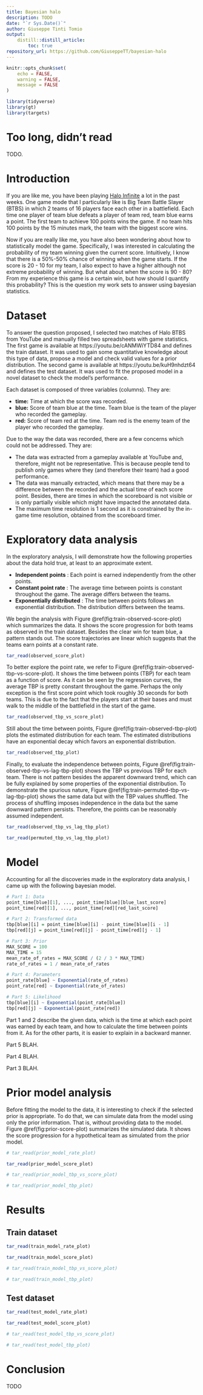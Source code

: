 ```yaml
---
title: Bayesian halo
description: TODO
date: "`r Sys.Date()`"
author: Giuseppe Tinti Tomio
output:
    distill::distill_article:
        toc: true
repository_url: https://github.com/GiuseppeTT/bayesian-halo
---
```


```r
knitr::opts_chunk$set(
    echo = FALSE,
    warning = FALSE,
    message = FALSE
)
```

```r
library(tidyverse)
library(gt)
library(targets)
```

# Too long, didn't read

TODO.

# Introduction

If you are like me, you have been playing [Halo Infinite](https://www.xbox.com/games/halo-infinite) a lot in the past weeks. One game mode that I particularly like is Big Team Battle Slayer (BTBS) in which 2 teams of 16 players face each other in a battlefield. Each time one player of team blue defeats a player of team red, team blue earns a point. The first team to achieve 100 points wins the game. If no team hits 100 points by the 15 minutes mark, the team with the biggest score wins.

Now if you are really like me, you have also been wondering about how to statistically model the game. Specifically, I was interested in calculating the probability of my team winning given the current score. Intuitively, I know that there is a 50%-50% chance of winning when the game starts. If the score is 20 - 10 for my team, I also expect to have a higher although not extreme probability of winning. But what about when the score is 90 - 80? From my experience this game is a certain win, but how should I quantify this probability? This is the question my work sets to answer using bayesian statistics.

<!--
    The report is divided into sections. Section [Dataset] describes the dataset used and Section [Exploratory data analysis] presents an exploratory analysis of its content to understand statistical properties of the game data. Based on this exploratory analysis, Section [Model] defines a Bayesian model for the data and Section [Prior model analysis] shows a synthetic dataset for the given prior values. Finally, Section [Results] shows the results obtained when fitting the model to the full data and [Conclusion] finishes the report with the final conclusions.
-->

# Dataset

To answer the question proposed, I selected two matches of Halo BTBS from YouTube and manually filled two spreadsheets with game statistics. The first game is available at https://youtu.be/cANMWiYTD84 and defines the train dataset. It was used to gain some quantitative knowledge about this type of data, propose a model and check valid values for a prior distribution. The second game is available at https://youtu.be/kuH9nhdzt64 and defines the test dataset. It was used to fit the proposed model in a novel dataset to check the model's performance.

Each dataset is composed of three variables (columns). They are:

- **time:** Time at which the score was recorded.
- **blue:** Score of team blue at the time. Team blue is the team of the player who recorded the gameplay.
- **red:** Score of team red at the time. Team red is the enemy team of the player who recorded the gameplay.

Due to the way the data was recorded, there are a few concerns which could not be addressed. They are:

- The data was extracted from a gameplay available at YouTube and, therefore, might not be representative. This is because people tend to publish only games where they (and therefore their team) had a good performance.
- The data was manually extracted, which means that there may be a difference between the recorded and the actual time of each score point. Besides, there are times in which the scoreboard is not visible or is only partially visible which might have impacted the annotated data.
- The maximum time resolution is 1 second as it is constrained by the in-game time resolution, obtained from the scoreboard timer.

# Exploratory data analysis

In the exploratory analysis, I will demonstrate how the following properties about the data hold true, at least to an approximate extent.

- **Independent points** : Each point is earned independently from the other points.
- **Constant point rate** : The average time between points is constant throughout the game. The average differs between the teams.
- **Exponentially distributed** : The time between points follows an exponential distribution. The distribution differs between the teams.

We begin the analysis with Figure \@ref(fig:train-observed-score-plot) which summarizes the data. It shows the score progression for both teams as observed in the train dataset. Besides the clear win for team blue, a pattern stands out. The score trajectories are linear which suggests that the teams earn points at a constant rate.

```r
tar_read(observed_score_plot)
```

To better explore the point rate, we refer to Figure \@ref(fig:train-observed-tbp-vs-score-plot). It shows the time between points (TBP) for each team as a function of score. As it can be seen by the regression curves, the average TBP is pretty constant throughout the game. Perhaps the only exception is the first score point which took roughly 30 seconds for both teams. This is due to the fact that the players start at their bases and must walk to the middle of the battlefield in the start of the game.

```r
tar_read(observed_tbp_vs_score_plot)
```

Still about the time between points, Figure \@ref(fig:train-observed-tbp-plot) plots the estimated distribution for each team. The estimated distributions have an exponential decay which favors an exponential distribution.

```r
tar_read(observed_tbp_plot)
```

Finally, to evaluate the independence between points, Figure \@ref(fig:train-observed-tbp-vs-lag-tbp-plot) shows the TBP vs previous TBP for each team. There is not pattern besides the apparent downward trend, which can be fully explained by some properties of the exponential distribution. To demonstrate the spurious nature, Figure \@ref(fig:train-permuted-tbp-vs-lag-tbp-plot) shows the same data but with the TBP values shuffled. The process of shuffling imposes independence in the data but the same downward pattern persists. Therefore, the points can be reasonably assumed independent.

```r
tar_read(observed_tbp_vs_lag_tbp_plot)
```

```r
tar_read(permuted_tbp_vs_lag_tbp_plot)
```

# Model

Accounting for all the discoveries made in the exploratory data analysis, I came up with the following bayesian model.

```R
# Part 1: Data
point_time[blue][1], ..., point_time[blue][blue_last_score]
point_time[red][1], ..., point_time[red][red_last_score]

# Part 2: Transformed data
tbp[blue][i] = point_time[blue][i] - point_time[blue][i - 1]
tbp[red][j] = point_time[red][j] - point_time[red][j - 1]

# Part 3: Prior
MAX_SCORE = 100
MAX_TIME = 15
mean_rate_of_rates = MAX_SCORE / (2 / 3 * MAX_TIME)
rate_of_rates = 1 / mean_rate_of_rates

# Part 4: Parameters
point_rate[blue] ~ Exponential(rate_of_rates)
point_rate[red] ~ Exponential(rate_of_rates)

# Part 5: Likelihood
tbp[blue][i] ~ Exponential(point_rate[blue])
tbp[red][j] ~ Exponential(point_rate[red])
```

Part 1 and 2 describe the given data, which is the time at which each point was earned by each team, and how to calculate the time between points from it. As for the other parts, it is easier to explain in a backward manner.

Part 5 BLAH.

Part 4 BLAH.

Part 3 BLAH.

<!--
It begins by assuming that each team has a different point rate. Namely, `point_rate[blue]` and `point_rate[red]`. This means that independently from its own history and team red's history, team blue makes `point_rate[blue]` points per minute on average.

Furthermore, the model assumes that, given the points rates, blah blah exponential distribution for TBP.

Finally, the prior blah blah blah.
-->

<!-- Explain the thought process behind the prior value. That is, on average 10 minutes a game, cover games from blah to blah. Exponential distribution maximizes entropy-->

# Prior model analysis

Before fitting the model to the data, it is interesting to check if the selected prior is appropriate. To do that, we can simulate data from the model using only the prior information. That is, without providing data to the model. Figure \@ref(fig:prior-score-plot) summarizes the simulated data. It shows the score progression for a hypothetical team as simulated from the prior model.

```r
# tar_read(prior_model_rate_plot)
```

```r
tar_read(prior_model_score_plot)
```

```r
# tar_read(prior_model_tbp_vs_score_plot)
```

```r
# tar_read(prior_model_tbp_plot)
```

# Results

## Train dataset

```r
tar_read(train_model_rate_plot)
```

```r
tar_read(train_model_score_plot)
```

```r
# tar_read(train_model_tbp_vs_score_plot)
```

```r
# tar_read(train_model_tbp_plot)
```

## Test dataset

```r
tar_read(test_model_rate_plot)
```

```r
tar_read(test_model_score_plot)
```

```r
# tar_read(test_model_tbp_vs_score_plot)
```

```r
# tar_read(test_model_tbp_plot)
```

# Conclusion

TODO
